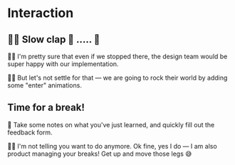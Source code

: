 # Interaction

## 👨‍💼 Slow clap 👏 ..... 👏

👨‍💼 I'm pretty sure that even if we stopped there, the design team would be super happy with our implementation.

👨‍💼 But let's not settle for that — we are going to rock their world by adding some "enter" animations.

## Time for a break!

📝 Take some notes on what you've just learned, and quickly fill out the feedback form.

👨‍💼 I'm not telling you want to do anymore. Ok fine, yes I do — I am also product managing your breaks! Get up and move those legs 😅
